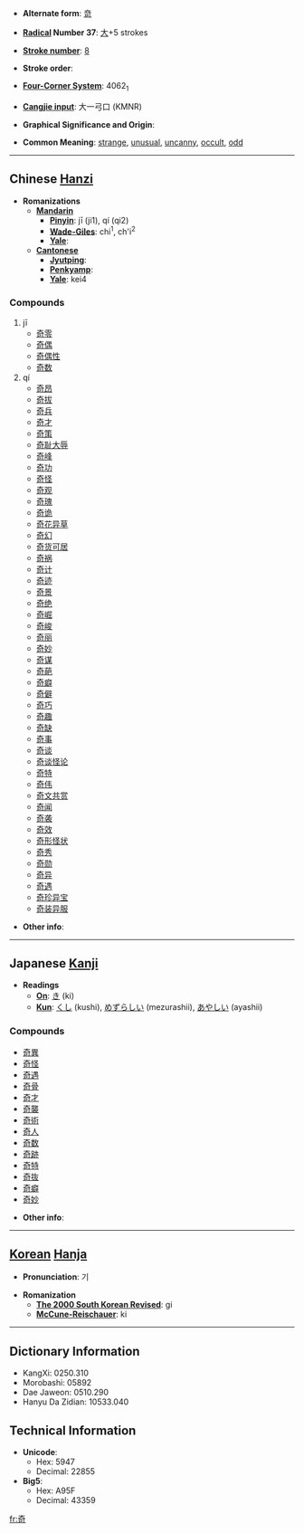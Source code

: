 * '''Alternate form''': [[竒]]

* '''[[Wiktionary:Chinese radical index| Radical]] Number 37''': [[Wiktionary:Chinese radical index 大|大]]+5 strokes

* '''[[Wiktionary:Chinese total strokes index|Stroke number]]''': [[Wiktionary:Chinese total strokes index 8|8]]

* '''Stroke order''': 

* '''[[Wiktionary:Chinese four corner index|Four-Corner System]]''': 4062<sub>1</sub>

* '''[[Wiktionary:Chinese Cangjie index|Cangjie input]]''': 大一弓口 (KMNR)

* '''Graphical Significance and Origin''': 

* '''Common Meaning''': [[strange]], [[unusual]], [[uncanny]], [[occult]], [[odd]]

----

== Chinese [[Hanzi]] ==

* '''Romanizations'''
** '''[[Mandarin]]'''
*** '''[[Pinyin]]''': jī (ji1), qí (qi2)
*** '''[[Wade-Giles]]''': chi<sup>1</sup>, ch'i<sup>2</sup>
*** '''[[Yale]]''': 
** '''[[Cantonese]]'''
*** '''[[Jyutping]]''':
*** '''[[Penkyamp]]''': 
*** '''[[Yale]]''': kei4

===Compounds===
#jī
#*[[奇零]]
#*[[奇偶]]
#*[[奇偶性]]
#*[[奇数]]
#qí
#*[[奇昂]]
#*[[奇拔]]
#*[[奇兵]]
#*[[奇才]]
#*[[奇策]]
#*[[奇耻大辱]]
#*[[奇峰]]
#*[[奇功]]
#*[[奇怪]]
#*[[奇观]]
#*[[奇瑰]]
#*[[奇诡]]
#*[[奇花异草]]
#*[[奇幻]]
#*[[奇货可居]]
#*[[奇祸]]
#*[[奇计]]
#*[[奇迹]]
#*[[奇景]]
#*[[奇绝]]
#*[[奇崛]]
#*[[奇峻]]
#*[[奇丽]]
#*[[奇妙]]
#*[[奇谋]]
#*[[奇葩]]
#*[[奇癖]]
#*[[奇僻]]
#*[[奇巧]]
#*[[奇趣]]
#*[[奇缺]]
#*[[奇事]]
#*[[奇谈]]
#*[[奇谈怪论]]
#*[[奇特]]
#*[[奇伟]]
#*[[奇文共赏]]
#*[[奇闻]]
#*[[奇袭]]
#*[[奇效]]
#*[[奇形怪状]]
#*[[奇秀]]
#*[[奇勋]]
#*[[奇异]]
#*[[奇遇]]
#*[[奇珍异宝]]
#*[[奇装异服]]

* '''Other info''': 

----

== Japanese [[Kanji]] ==

* '''Readings'''
** '''[[On]]''': [[き]] (ki)
** '''[[Kun]]''': [[くし]] (kushi), [[めずらしい]] (mezurashii), [[あやしい]] (ayashii)

===Compounds===
*[[奇異]]
*[[奇怪]]
*[[奇遇]]
*[[奇骨]]
*[[奇才]]
*[[奇襲]]
*[[奇術]]
*[[奇人]]
*[[奇数]]
*[[奇跡]]
*[[奇特]]
*[[奇抜]]
*[[奇癖]]
*[[奇妙]]

* '''Other info''':  

----

== [[Korean]] [[Hanja]] ==

* '''Pronunciation''': 기

* '''Romanization'''
** '''[[The 2000 South Korean Revised Romanization|The 2000 South Korean Revised]]''': gi
** '''[[McCune-Reischauer]]''': ki

----

== Dictionary Information ==

* KangXi: 0250.310
* Morobashi: 05892
* Dae Jaweon: 0510.290
* Hanyu Da Zidian: 10533.040

== Technical Information ==

* '''Unicode''':
** Hex: 5947
** Decimal: 22855
* '''Big5''':
** Hex: A95F
** Decimal: 43359

[[fr:奇]]